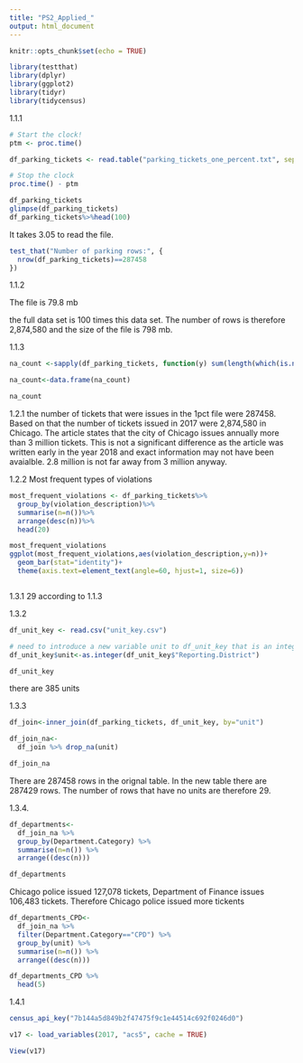 ```yaml
---
title: "PS2_Applied_"
output: html_document
---
```


```r
knitr::opts_chunk$set(echo = TRUE)
```

```r
library(testthat)
library(dplyr)
library(ggplot2)
library(tidyr)
library(tidycensus)
```



1.1.1
                 
```r

# Start the clock!
ptm <- proc.time()

df_parking_tickets <- read.table("parking_tickets_one_percent.txt", sep=",", header=TRUE)

# Stop the clock
proc.time() - ptm

df_parking_tickets
glimpse(df_parking_tickets)
df_parking_tickets%>%head(100)
```
It takes 3.05 to read the file.


```r
test_that("Number of parking rows:", {
  nrow(df_parking_tickets)==287458
})
```

1.1.2

The file is 79.8 mb

the full data set is 100 times this data set.
The number of rows is therefore 2,874,580 and the size of the file is 798 mb.

1.1.3



```r
na_count <-sapply(df_parking_tickets, function(y) sum(length(which(is.na(y)))))

na_count<-data.frame(na_count)

na_count
```


1.2.1 the number of tickets that were issues in the 1pct file were 287458.  Based on that the number of tickets issued in 2017 were 2,874,580 in Chicago.  The article states that the city of Chicago issues annually more than 3 million tickets.  This is not a significant difference as the article was written early in the year 2018 and exact information may not have been avaialble. 2.8 million is not far away from 3 million anyway.

1.2.2
Most frequent types of violations

```r
most_frequent_violations <- df_parking_tickets%>%
  group_by(violation_description)%>%
  summarise(n=n())%>% 
  arrange(desc(n))%>%
  head(20)

most_frequent_violations
ggplot(most_frequent_violations,aes(violation_description,y=n))+
  geom_bar(stat="identity")+
  theme(axis.text=element_text(angle=60, hjust=1, size=6))



```

1.3.1
29 according to 1.1.3




1.3.2



```r
df_unit_key <- read.csv("unit_key.csv")

# need to introduce a new variable unit to df_unit_key that is an integer as the previous variable "Reporting.District" is a character variable.
df_unit_key$unit<-as.integer(df_unit_key$"Reporting.District")

df_unit_key

```


there are 385 units

1.3.3


```r
df_join<-inner_join(df_parking_tickets, df_unit_key, by="unit")

df_join_na<-
  df_join %>% drop_na(unit)

df_join_na 
```

There are 287458 rows in the orignal table. In the new table there are 287429 rows.  The number of rows that have no units are therefore 29.

1.3.4.

```r
df_departments<-
  df_join_na %>%
  group_by(Department.Category) %>%
  summarise(n=n()) %>%
  arrange((desc(n)))

df_departments
```

Chicago police issued 127,078 tickets, Department of Finance issues 106,483 tickets.  Therefore Chicago police issued more tickents

```r
df_departments_CPD<-
  df_join_na %>%
  filter(Department.Category=="CPD") %>%
  group_by(unit) %>%
  summarise(n=n()) %>%
  arrange((desc(n)))

df_departments_CPD %>%
  head(5)
```
1.4.1


```r
census_api_key("7b144a5d849b2f47475f9c1e44514c692f0246d0")

v17 <- load_variables(2017, "acs5", cache = TRUE)

View(v17)


```


